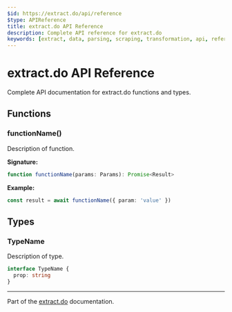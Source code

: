 ```yaml
---
$id: https://extract.do/api/reference
$type: APIReference
title: extract.do API Reference
description: Complete API reference for extract.do
keywords: [extract, data, parsing, scraping, transformation, api, reference]
---
```


# extract.do API Reference

Complete API documentation for extract.do functions and types.

## Functions

### functionName()

Description of function.

**Signature:**

```typescript
function functionName(params: Params): Promise<Result>
```

**Example:**

```typescript
const result = await functionName({ param: 'value' })
```

## Types

### TypeName

Description of type.

```typescript
interface TypeName {
  prop: string
}
```

---

Part of the [extract.do](https://extract.do) documentation.
